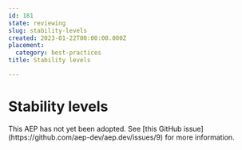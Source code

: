 ```yaml
---
id: 181
state: reviewing
slug: stability-levels
created: 2023-01-22T00:00:00.000Z
placement:
  category: best-practices
title: Stability levels

--- 
```


# Stability levels

<Aside type="note" title="Note">
  This AEP has not yet been adopted. See
  [this GitHub issue](https://github.com/aep-dev/aep.dev/issues/9) for more
  information.
  
</Aside>